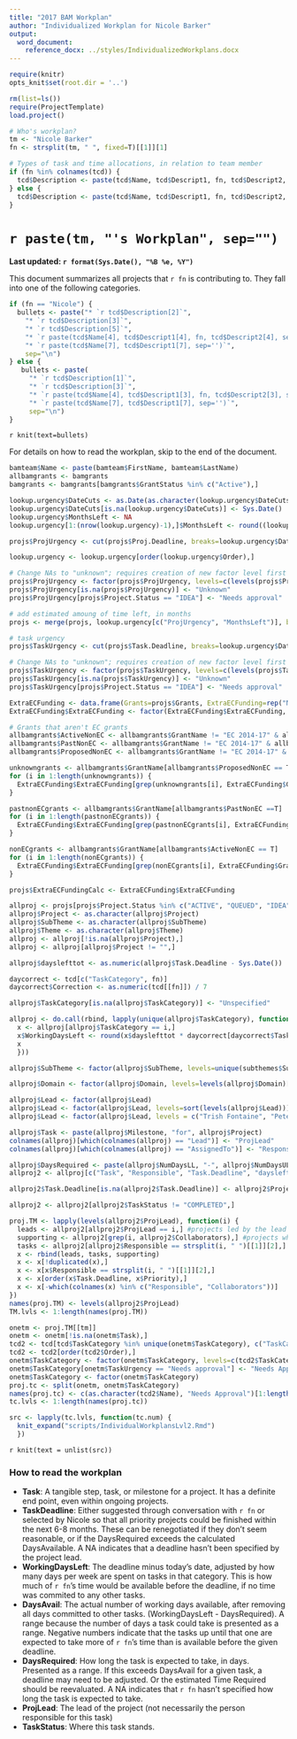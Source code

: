 ```yaml
---
title: "2017 BAM Workplan"
author: "Individualized Workplan for Nicole Barker"
output:
  word_document:
    reference_docx: ../styles/IndividualizedWorkplans.docx
---
```


``` r
require(knitr)
opts_knit$set(root.dir = '..')
```

``` r
rm(list=ls())
require(ProjectTemplate)
load.project()
```

``` r
# Who's workplan?
tm <- "Nicole Barker"
fn <- strsplit(tm, " ", fixed=T)[[1]][1]
```

``` r
# Types of task and time allocations, in relation to team member
if (fn %in% colnames(tcd)) {
  tcd$Description <- paste(tcd$Name, tcd$Descript1, fn, tcd$Descript2, " For the next 6-8 months, it's suggested that ", fn, " spend ", tcd[[fn]], " days per week on these tasks.", sep="")
} else {
  tcd$Description <- paste(tcd$Name, tcd$Descript1, fn, tcd$Descript2, sep="")
}
```
# `r paste(tm, "'s Workplan", sep="")`

**Last updated: `r format(Sys.Date(), "%B %e, %Y")`**

This document summarizes all projects that `r fn` is contributing to. They fall into one of the following categories. 

``` r
if (fn == "Nicole") {
  bullets <- paste("* `r tcd$Description[2]`",
    "* `r tcd$Description[3]`",
    "* `r tcd$Description[5]`",
    "* `r paste(tcd$Name[4], tcd$Descript1[4], fn, tcd$Descript2[4], sep='')`",
    "* `r paste(tcd$Name[7], tcd$Descript1[7], sep='')`",
    sep="\n")
} else {
   bullets <- paste(
     "* `r tcd$Description[1]`",  
     "* `r tcd$Description[3]`", 
     "* `r paste(tcd$Name[4], tcd$Descript1[3], fn, tcd$Descript2[3], sep='')`",
     "* `r paste(tcd$Name[7], tcd$Descript1[7], sep='')`", 
     sep="\n")
}
```

`r knit(text=bullets)`

For details on how to read the workplan, skip to the end of the document. 

``` r
bamteam$Name <- paste(bamteam$FirstName, bamteam$LastName)
allbamgrants <- bamgrants
bamgrants <- bamgrants[bamgrants$GrantStatus %in% c("Active"),]
```

``` r
lookup.urgency$DateCuts <- as.Date(as.character(lookup.urgency$DateCuts), "%m/%d/%Y")
lookup.urgency$DateCuts[is.na(lookup.urgency$DateCuts)] <- Sys.Date()
lookup.urgency$MonthsLeft <- NA
lookup.urgency[1:(nrow(lookup.urgency)-1),]$MonthsLeft <- round((lookup.urgency$DateCuts - Sys.Date())/(365.25/12), 1)[2:nrow(lookup.urgency)]

projs$ProjUrgency <- cut(projs$Proj.Deadline, breaks=lookup.urgency$DateCuts, labels=lookup.urgency$ProjUrgency[1:(nrow(lookup.urgency)-1)])

lookup.urgency <- lookup.urgency[order(lookup.urgency$Order),]

# Change NAs to "unknown"; requires creation of new factor level first
projs$ProjUrgency <- factor(projs$ProjUrgency, levels=c(levels(projs$ProjUrgency), "Unknown", "Needs approval"))
projs$ProjUrgency[is.na(projs$ProjUrgency)] <- "Unknown"
projs$ProjUrgency[projs$Project.Status == "IDEA"] <- "Needs approval"

# add estimated amoung of time left, in months
projs <- merge(projs, lookup.urgency[c("ProjUrgency", "MonthsLeft")], by="ProjUrgency", all.x=T)

# task urgency
projs$TaskUrgency <- cut(projs$Task.Deadline, breaks=lookup.urgency$DateCuts, labels=lookup.urgency$TaskUrgency[1:(nrow(lookup.urgency)-1)])

# Change NAs to "unknown"; requires creation of new factor level first
projs$TaskUrgency <- factor(projs$TaskUrgency, levels=c(levels(projs$TaskUrgency), "Unknown", "Needs approval"))
projs$TaskUrgency[is.na(projs$TaskUrgency)] <- "Unknown"
projs$TaskUrgency[projs$Project.Status == "IDEA"] <- "Needs approval"
```

``` r
ExtraECFunding <- data.frame(Grants=projs$Grants, ExtraECFunding=rep("No", times=length(projs$Grants)))
ExtraECFunding$ExtraECFunding <- factor(ExtraECFunding$ExtraECFunding, levels=c("YES-current", "Yes-past", "Awaiting", "No"))

# Grants that aren't EC grants
allbamgrants$ActiveNonEC <- allbamgrants$GrantName != "EC 2014-17" & allbamgrants$GrantStatus == "Active"
allbamgrants$PastNonEC <- allbamgrants$GrantName != "EC 2014-17" & allbamgrants$GrantStatus == "Finished"
allbamgrants$ProposedNonEC <- allbamgrants$GrantName != "EC 2014-17" & allbamgrants$GrantStatus == "Proposed"

unknowngrants <- allbamgrants$GrantName[allbamgrants$ProposedNonEC == T]
for (i in 1:length(unknowngrants)) {
  ExtraECFunding$ExtraECFunding[grep(unknowngrants[i], ExtraECFunding$Grants)] <- "Awaiting"  
}

pastnonECgrants <- allbamgrants$GrantName[allbamgrants$PastNonEC ==T]
for (i in 1:length(pastnonECgrants)) {
  ExtraECFunding$ExtraECFunding[grep(pastnonECgrants[i], ExtraECFunding$Grants)] <- "Yes-past"  
}

nonECgrants <- allbamgrants$GrantName[allbamgrants$ActiveNonEC == T]
for (i in 1:length(nonECgrants)) {
  ExtraECFunding$ExtraECFunding[grep(nonECgrants[i], ExtraECFunding$Grants)] <- "YES-current"  
}

projs$ExtraECFundingCalc <- ExtraECFunding$ExtraECFunding
```

``` r
allproj <- projs[projs$Project.Status %in% c("ACTIVE", "QUEUED", "IDEA", "STALLED", "PENDING"),]
allproj$Project <- as.character(allproj$Project)
allproj$SubTheme <- as.character(allproj$SubTheme)
allproj$Theme <- as.character(allproj$Theme)
allproj <- allproj[!is.na(allproj$Project),]
allproj <- allproj[allproj$Project != "",]
```

``` r
allproj$dayslefttot <- as.numeric(allproj$Task.Deadline - Sys.Date())

daycorrect <- tcd[c("TaskCategory", fn)]
daycorrect$Correction <- as.numeric(tcd[[fn]]) / 7

allproj$TaskCategory[is.na(allproj$TaskCategory)] <- "Unspecified"

allproj <- do.call(rbind, lapply(unique(allproj$TaskCategory), function(i) {
  x <- allproj[allproj$TaskCategory == i,]
  x$WorkingDaysLeft <- round(x$dayslefttot * daycorrect[daycorrect$TaskCategory == i,]$Correction, 1)
  x
  }))
```

``` r
allproj$SubTheme <- factor(allproj$SubTheme, levels=unique(subthemes$SubTheme)[order(subthemes$SubTh.Priority)])

allproj$Domain <- factor(allproj$Domain, levels=levels(allproj$Domain)[c(5,4,3,2,1)])

allproj$Lead <- factor(allproj$Lead)
allproj$Lead <- factor(allproj$Lead, levels=sort(levels(allproj$Lead)))
allproj$Lead <- factor(allproj$Lead, levels = c("Trish Fontaine", "Peter Solymos", "Diana Stralberg", "Nicole Barker", "Lionel Leston", "Alberto Suarez-Esteban", "Future post-doc (pending)", "Tara Stehelin", "Steve Matsuoka", "Alana Westwood", "Samuel Hache", "Judith Toms", "Lisa Mahon", "Steve Van Wilgenburg", "Erin Bayne", "Fiona Schmiegelow", "Steve Cumming", "Unassigned", "Externally led", "Multiple leads"))
```


``` r
allproj$Task <- paste(allproj$Milestone, "for", allproj$Project)
colnames(allproj)[which(colnames(allproj) == "Lead")] <- "ProjLead"
colnames(allproj)[which(colnames(allproj) == "AssignedTo")] <- "Responsible"

allproj$DaysRequired <- paste(allproj$NumDaysLL, "-", allproj$NumDaysUL, sep=" ")
allproj2 <- allproj[c("Task", "Responsible", "Task.Deadline", "dayslefttot", "WorkingDaysLeft", "NumDaysLL", "NumDaysUL", "DaysRequired", "Priority", "ProjLead", "Proj.Deadline", "Collaborators", "TaskStatus", "TaskCategory", "Project", "Milestone", "TaskUrgency", "Comments", "Project")]
```

``` r
allproj2$Task.Deadline[is.na(allproj2$Task.Deadline)] <- allproj2$Project.Deadline[is.na(allproj2$Task.Deadline)]
```

``` r
allproj2 <- allproj2[allproj2$TaskStatus != "COMPLETED",]
```

``` r
proj.TM <- lapply(levels(allproj2$ProjLead), function(i) {
  leads <- allproj2[allproj2$ProjLead == i,] #projects led by the lead in question
  supporting <- allproj2[grep(i, allproj2$Collaborators),] #projects where the person is listed as a collaborator
  tasks <- allproj2[allproj2$Responsible == strsplit(i, " ")[[1]][2],]
  x <- rbind(leads, tasks, supporting)
  x <- x[!duplicated(x),]
  x <- x[x$Responsible == strsplit(i, " ")[[1]][2],]
  x <- x[order(x$Task.Deadline, x$Priority),]
  x <- x[-which(colnames(x) %in% c("Responsible", "Collaborators"))]
})
names(proj.TM) <- levels(allproj2$ProjLead)
TM.lvls <- 1:length(names(proj.TM))
```

``` r
onetm <- proj.TM[[tm]]
onetm <- onetm[!is.na(onetm$Task),]
tcd2 <- tcd[tcd$TaskCategory %in% unique(onetm$TaskCategory), c("TaskCategory", "Order", "Name")]
tcd2 <- tcd2[order(tcd2$Order),]
onetm$TaskCategory <- factor(onetm$TaskCategory, levels=c(tcd2$TaskCategory, "Needs Approval"))
onetm$TaskCategory[onetm$TaskUrgency == "Needs approval"] <- "Needs Approval"
onetm$TaskCategory <- factor(onetm$TaskCategory)
proj.tc <- split(onetm, onetm$TaskCategory)
names(proj.tc) <- c(as.character(tcd2$Name), "Needs Approval")[1:length(proj.tc)]
tc.lvls <- 1:length(names(proj.tc))
```

``` r
src <- lapply(tc.lvls, function(tc.num) {
  knit_expand("scripts/IndividualWorkplansLvl2.Rmd")
  })
```

`r knit(text = unlist(src))`

### How to read the workplan

* **Task**: A tangible step, task, or milestone for a project. It has a definite end point, even within ongoing projects. 
* **TaskDeadline**: Either suggested through conversation with `r fn` or selected by Nicole so that all priority projects could be finished within the next 6-8 months. These can be renegotiated if they don't seem reasonable, or if the DaysRequired exceeds the calculated DaysAvailable.  A NA indicates that a deadline hasn't been specified by the project lead. 
* **WorkingDaysLeft**: The deadline minus today's date, adjusted by how many days per week are spent on tasks in that category. This is how much of `r fn`'s time would be available before the deadline, if no time was commited to any other tasks. 
* **DaysAvail**: The actual number of working days available, after removing all days committed to other tasks. (WorkingDaysLeft - DaysRequired). A range because the number of days a task could take is presented as a range.  Negative numbers indicate that the tasks up until that one are expected to take more of `r fn`'s time than is available before the given deadline. 
* **DaysRequired**: How long the task is expected to take, in days. Presented as a range. If this exceeds DaysAvail for a given task, a deadline may need to be adjusted. Or the estimated Time Required should be reevaluated. A NA indicates that `r fn` hasn't specified how long the task is expected to take. 
* **ProjLead**: The lead of the project (not necessarily the person responsible for this task)
* **TaskStatus**: Where this task stands. 
